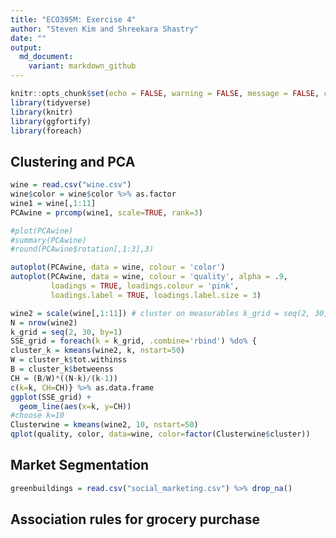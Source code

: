 ```yaml
---
title: "ECO395M: Exercise 4"
author: "Steven Kim and Shreekara Shastry"
date: ""
output:
  md_document:
    variant: markdown_github
---
```


```r
knitr::opts_chunk$set(echo = FALSE, warning = FALSE, message = FALSE, cache = TRUE)
library(tidyverse)
library(knitr)
library(ggfortify)
library(foreach)
```

## Clustering and PCA

```r
wine = read.csv("wine.csv")
wine$color = wine$color %>% as.factor
wine1 = wine[,1:11]
PCAwine = prcomp(wine1, scale=TRUE, rank=3)

#plot(PCAwine)
#summary(PCAwine)
#round(PCAwine$rotation[,1:3],3) 

autoplot(PCAwine, data = wine, colour = 'color')
autoplot(PCAwine, data = wine, colour = 'quality', alpha = .9, 
         loadings = TRUE, loadings.colour = 'pink',
         loadings.label = TRUE, loadings.label.size = 3)

wine2 = scale(wine[,1:11]) # cluster on measurables k_grid = seq(2, 30, by=1)
N = nrow(wine2)
k_grid = seq(2, 30, by=1)
SSE_grid = foreach(k = k_grid, .combine='rbind') %do% {
cluster_k = kmeans(wine2, k, nstart=50)
W = cluster_k$tot.withinss
B = cluster_k$betweenss
CH = (B/W)*((N-k)/(k-1))
c(k=k, CH=CH)} %>% as.data.frame
ggplot(SSE_grid) +
  geom_line(aes(x=k, y=CH))
#choose k=10
Clusterwine = kmeans(wine2, 10, nstart=50)
qplot(quality, color, data=wine, color=factor(Clusterwine$cluster))
```

## Market Segmentation

```r
greenbuildings = read.csv("social_marketing.csv") %>% drop_na()
```

## Association rules for grocery purchase
```r

```